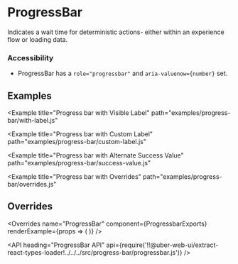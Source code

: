 <!--
Copyright (c) 2018 Uber Technologies, Inc.

This source code is licensed under the MIT license found in the
LICENSE file in the root directory of this source tree.
-->





# ProgressBar

Indicates a wait time for deterministic actions- either within an experience flow or loading data.

### Accessibility

- ProgressBar has a `role="progressbar"` and `aria-valuenow={number}` set.

## Examples

<Example title="Progress bar Basic Usage" path="examples/progress-bar/basic.js">
  <Basic />
</Example>

<Example
  title="Progress bar with Visible Label"
  path="examples/progress-bar/with-label.js"
>
  <WithLabel />
</Example>

<Example
  title="Progress bar with Custom Label"
  path="examples/progress-bar/custom-label.js"
>
  <CustomLabel />
</Example>

<Example
  title="Progress bar with Alternate Success Value"
  path="examples/progress-bar/success-value.js"
>
  <SuccessValue />
</Example>

<Example
  title="Progress bar with Overrides"
  path="examples/progress-bar/overrides.js"
>
  <Customization />
</Example>

## Overrides

<Overrides
  name="ProgressBar"
  component={ProgressbarExports}
  renderExample={props => (
    <ProgressBar
      value={60}
      successValue={100}
      showLabel
      overrides={props.overrides}
    />
  )}
/>

<API
  heading="ProgressBar API"
  api={require('!!@uber-web-ui/extract-react-types-loader!../../../src/progress-bar/progressbar.js')}
/>

